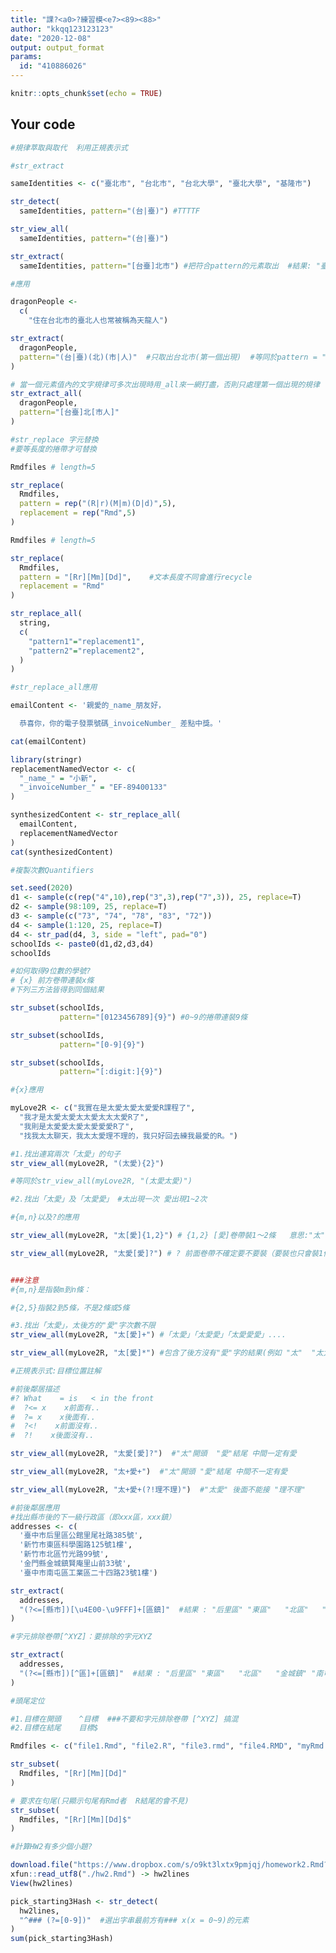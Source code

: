 ---
title: "課?<a0>?練習模<e7><89><88>"
author: "kkqq123123123"
date: "2020-12-08"
output: output_format
params:
  id: "410886026"
---

```{r setup, include=FALSE}
knitr::opts_chunk$set(echo = TRUE)
```

## Your code

```{r}
#規律萃取與取代  利用正規表示式

#str_extract

sameIdentities <- c("臺北市", "台北市", "台北大學", "臺北大學", "基隆市")

str_detect(
  sameIdentities, pattern="(台|臺)") #TTTTF

str_view_all(
  sameIdentities, pattern="(台|臺)")

```

```{r}
str_extract(
  sameIdentities, pattern="[台臺]北市") #把符合pattern的元素取出  #結果: "臺北市" "台北市"
```

```{r}
#應用

dragonPeople <-
  c(
    "住在台北市的臺北人也常被稱為天龍人")

str_extract(
  dragonPeople,
  pattern="(台|臺)(北)(市|人)"  #只取出台北市(第一個出現)  #等同於pattern = "(台|臺)(北)(市|人)"
)

# 當一個元素值內的文字規律可多次出現時用_all來一網打盡，否則只處理第一個出現的規律
str_extract_all(
  dragonPeople,
  pattern="[台臺]北[市人]"
)
```

```{r}
#str_replace 字元替換
#要等長度的捲帶才可替換

Rmdfiles # length=5

str_replace(
  Rmdfiles,
  pattern = rep("(R|r)(M|m)(D|d)",5),
  replacement = rep("Rmd",5)
)
```

```{r}
Rmdfiles # length=5

str_replace(
  Rmdfiles,
  pattern = "[Rr][Mm][Dd]",    #文本長度不同會進行recycle
  replacement = "Rmd"
)
```

```{r}
str_replace_all(
  string,
  c(
    "pattern1"="replacement1",
    "pattern2"="replacement2",
  )
)
```

```{r}
#str_replace_all應用

emailContent <- '親愛的_name_朋友好，

  恭喜你，你的電子發票號碼_invoiceNumber_ 差點中獎。'

cat(emailContent)
```

```{r}
library(stringr)
replacementNamedVector <- c(
  "_name_" = "小新",
  "_invoiceNumber_" = "EF-89400133"
)

synthesizedContent <- str_replace_all(
  emailContent,
  replacementNamedVector
)
cat(synthesizedContent)
```

```{r}
#複製次數Quantifiers

set.seed(2020)
d1 <- sample(c(rep("4",10),rep("3",3),rep("7",3)), 25, replace=T)
d2 <- sample(98:109, 25, replace=T)
d3 <- sample(c("73", "74", "78", "83", "72"))
d4 <- sample(1:120, 25, replace=T)
d4 <- str_pad(d4, 3, side = "left", pad="0")
schoolIds <- paste0(d1,d2,d3,d4)
schoolIds
```

```{r}
#如何取得9位數的學號?
# {x} 前方卷帶連裝x條
#下列三方法皆得到同個結果

str_subset(schoolIds,
           pattern="[0123456789]{9}") #0~9的捲帶連裝9條

str_subset(schoolIds,
           pattern="[0-9]{9}")

str_subset(schoolIds,
           pattern="[:digit:]{9}")
```

```{r}
#{x}應用

myLove2R <- c("我實在是太愛太愛太愛愛R課程了",
  "我才是太愛太愛太太愛太太太愛R了",
  "我則是太愛愛太愛太愛愛愛R了",
  "找我太太聊天，我太太愛理不理的，我只好回去練我最愛的R。")
```

```{r}
#1.找出連寫兩次「太愛」的句子
str_view_all(myLove2R, "(太愛){2}")

#等同於str_view_all(myLove2R, "(太愛太愛)")
```

```{r}
#2.找出「太愛」及「太愛愛」 #太出現一次 愛出現1~2次

#{m,n}以及?的應用

str_view_all(myLove2R, "太[愛]{1,2}") # {1,2} [愛]卷帶裝1～2條   意思:"太"出現一次 "愛"出現1次或2次

str_view_all(myLove2R, "太愛[愛]?") # ? 前面卷帶不確定要不要裝（要裝也只會裝1條）


###注意
#{m,n}是指裝m到n條：

#{2,5}指裝2到5條，不是2條或5條
```

```{r}
#3.找出「太愛」，太後方的"愛"字次數不限
str_view_all(myLove2R, "太[愛]+") #「太愛」「太愛愛」「太愛愛愛」....

str_view_all(myLove2R, "太[愛]*") #包含了後方沒有"愛"字的結果(例如 "太"  "太太")
```

```{r}
#正規表示式:目標位置註解

#前後鄰居描述
#? What    = is   < in the front
#  ?<= x    x前面有..
#  ?= x    x後面有..
#  ?<!    x前面沒有..
#  ?!    x後面沒有..
```

```{r}
str_view_all(myLove2R, "太愛[愛]?")  #"太"開頭  "愛"結尾 中間一定有愛

str_view_all(myLove2R, "太+愛+")  #"太"開頭 "愛"結尾 中間不一定有愛

str_view_all(myLove2R, "太+愛+(?!理不理)")  #"太愛" 後面不能接 "理不理"
```

```{r}
#前後鄰居應用
#找出縣市後的下一級行政區（即xxx區，xxx鎮）
addresses <- c(
  '臺中市后里區公館里尾社路385號',
  '新竹市東區科學園路125號1樓',
  '新竹市北區竹光路99號',
  '金門縣金城鎮賢庵里山前33號',
  '臺中市南屯區工業區二十四路23號1樓')

str_extract(
  addresses,
  "(?<=[縣市])[\u4E00-\u9FFF]+[區鎮]"  #結果 : "后里區" "東區"   "北區"   "金城鎮" "南屯區工業區"
)
```

```{r}
#字元排除卷帶[^XYZ]：要排除的字元XYZ

str_extract(
  addresses,
  "(?<=[縣市])[^區]+[區鎮]"  #結果 : "后里區" "東區"   "北區"   "金城鎮" "南屯區"
)
```

```{r}
#頭尾定位

#1.目標在開頭    ^目標  ###不要和字元排除卷帶 [^XYZ] 搞混
#2.目標在結尾    目標$

Rmdfiles <- c("file1.Rmd", "file2.R", "file3.rmd", "file4.RMD", "myRmd.R")

str_subset(
  Rmdfiles, "[Rr][Mm][Dd]"
)

# 要求在句尾(只顯示句尾有Rmd者  R結尾的會不見)
str_subset(
  Rmdfiles, "[Rr][Mm][Dd]$"
)
```

```{r}
#計算HW2有多少個小題?

download.file("https://www.dropbox.com/s/o9kt3lxtx9pmjqj/homework2.Rmd?dl=1", destfile = "./hw2.Rmd", mode="wb")
xfun::read_utf8("./hw2.Rmd") -> hw2lines
View(hw2lines)

pick_starting3Hash <- str_detect(
  hw2lines,
  "^### (?=[0-9])"  #選出字串最前方有### x(x = 0~9)的元素
)
sum(pick_starting3Hash)
```







